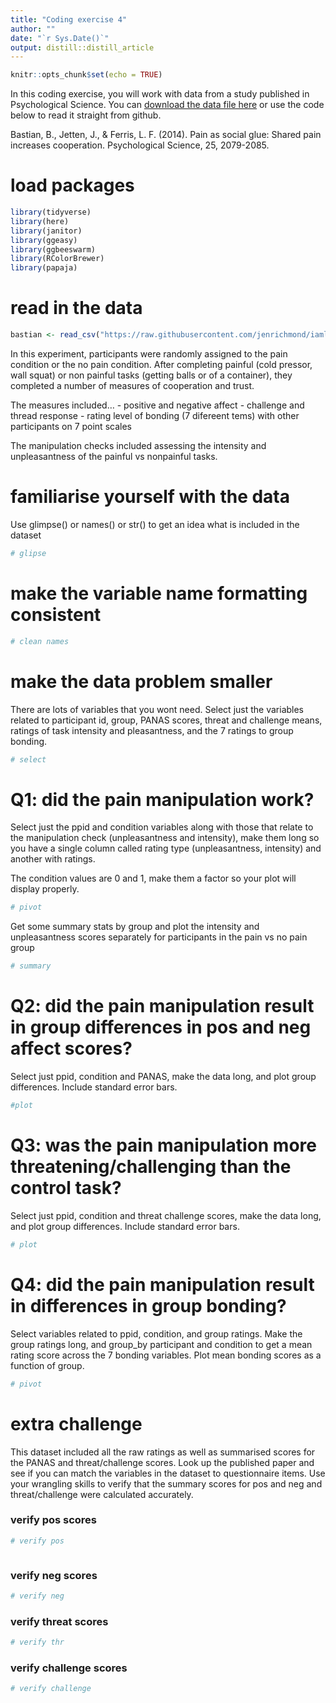 ```yaml
---
title: "Coding exercise 4"
author: ""
date: "`r Sys.Date()`"
output: distill::distill_article
---
```


```r
knitr::opts_chunk$set(echo = TRUE)
```

In this coding exercise, you will work with data from a study published in Psychological Science. You can [download the data file here](https://github.com/jenrichmond/iamlearningr/blob/master/data/4_Bastian2014.csv) or use the code below to read it straight from github. 

Bastian, B., Jetten, J., & Ferris, L. F. (2014). Pain as social glue: Shared pain increases cooperation. Psychological Science, 25, 2079-2085.

# load packages

```r
library(tidyverse)
library(here)
library(janitor)
library(ggeasy)
library(ggbeeswarm)
library(RColorBrewer)
library(papaja)

```

# read in the data

```r
bastian <- read_csv("https://raw.githubusercontent.com/jenrichmond/iamlearningr/master/data/4_Bastian2014.csv")
```

In this experiment, participants were randomly assigned to the pain condition or the no pain condition. After completing painful (cold pressor, wall squat) or non painful tasks (getting balls or of a container), they completed a number of measures of cooperation and trust.

The measures included...
- positive and negative affect
- challenge and thread response
- rating level of bonding (7 difereent tems) with other participants on 7 point scales

The manipulation checks included assessing the intensity and unpleasantness of the painful vs nonpainful tasks. 


# familiarise yourself with the data

Use glimpse() or names() or str() to get an idea what is included in the dataset

```r
# glipse
```

# make the variable name formatting consistent

```r
# clean names

```


# make the data problem smaller

There are lots of variables that you wont need. Select just the variables related to participant id, group, PANAS scores, threat and challenge means, ratings of task intensity and pleasantness, and the 7 ratings to group bonding.

```r
# select

```


# Q1: did the pain manipulation work?

Select just  the ppid and condition variables along with those that relate to the manipulation check (unpleasantness and intensity), make them long so you have a single column called rating type (unpleasantness, intensity) and another with ratings.

The condition values are 0 and 1, make them a factor so your plot will display properly. 

```r
# pivot

```

Get some summary stats by group and plot the intensity and unpleasantness scores separately for participants in the pain vs no pain group

```r
# summary


```

# Q2: did the pain manipulation result in group differences in pos and neg affect scores? 

Select just ppid, condition and PANAS, make the data long, and plot group differences. Include standard error bars. 

```r

#plot

```

# Q3: was the pain manipulation more threatening/challenging than the control task? 


Select just ppid, condition and threat challenge scores, make the data long, and plot group differences. Include standard error bars. 

```r
# plot
```

# Q4: did the pain manipulation result in differences in group bonding?

Select variables related to ppid, condition, and group ratings. Make the group ratings long, and group_by participant and condition to get a mean rating score across the 7 bonding variables.  Plot mean  bonding scores as a function of group. 

```r
# pivot
```

# extra challenge

This dataset included all the raw ratings as well as summarised scores for the PANAS and threat/challenge scores. Look up the published paper and see if you can match the variables in the dataset to questionnaire items.  Use your wrangling skills to verify that the summary scores for pos and neg and threat/challenge were calculated accurately. 

### verify pos scores

```r
# verify pos



```
### verify neg scores

```r
# verify neg

```
### verify threat scores

```r
# verify thr
```

### verify challenge scores

```r
# verify challenge
```

